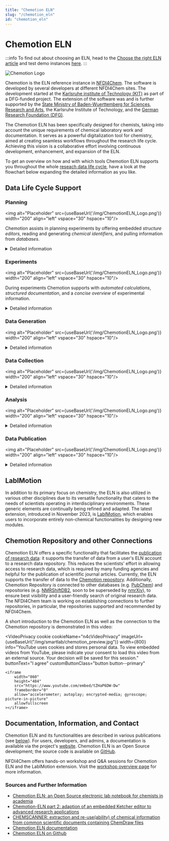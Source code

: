 ```yaml
---
title: "Chemotion ELN"
slug: "/chemotion_eln"
id: "chemotion_eln"
---
```



# Chemotion ELN

:::info
To find out about choosing an ELN, head to the [Choose the right ELN
article](docs/choose_eln) and test demo instances [here](https://demo.chemotion.scc.kit.edu/).
:::

![Chemotion Logo](/img/ChemotionELN_Logo.png)

Chemotion is the ELN reference instance in [NFDI4Chem](https://www.nfdi4chem.de/). The software is developed by several developers at different NFDI4Chem sites. The development started at the [Karlsruhe institute of Technology (KIT)](https://www.kit.edu/) as part of a DFG-funded project. The extension of the software was and is further supported by the [State Ministry of Baden-Wuerttemberg for Sciences, Research and Arts](https://mwk.baden-wuerttemberg.de/), the Karlsruhe Institute of Technology, and the [German Research Foundation (DFG)](https://www.dfg.de/).

The Chemotion ELN has been specifically designed for chemists, taking into account the unique requirements of chemical laboratory work and documentation. It serves as a powerful digitalization tool for chemistry, aimed at creating seamless workflows throughout the research life cycle. Achieving this vision is a collaborative effort involving continuous development, enhancement, and expansion of the ELN.

To get an overview on how and with which tools Chemotion ELN supports you throughout the whole [reseach data life cycle](docs/data_life_cycle), have a look at the flowchart below expanding the detailed information as you like.

## Data Life Cycle Support

### Planning 

<img alt="Placeholder" src={useBaseUrl('/img/ChemotionELN_Logo.png')} width="200" align="left" vspace="30" hspace="10"/>

Chemotion assists in planning experiments by offering embedded *structure editors*, reading and generating *chemical identifiers*, and pulling information from *databases*.
<details>
  <summary>Detailed information</summary>

  In the Chemotion ELN different entry types can be generated for planning various experimental setups. Generally, all entry types offer the possibility to draw chemical structures directly within the ELN. This is realized by embedded structure editors: *ketcher-rails* and *Ketcher 2* are integrated as default structure editors and furthermore *ChemDraw JS* and *Marvin JS* can be integrated when the needed licences are available.

  All structure editors directly convert the chemical structures into common chemical identifiers such as [*InChI*](https://www.inchi-trust.org/) and [*SMILES*](https://doi.org/10.1021%2Fci00057a005) code and automatically generate a MOL file of the chemical structure. Reversely, chemical structures can be generated in the ELN by importing the codes and files mentioned above and additionally [*CAS numbers*](https://www.cas.org/cas-data/cas-registry).

  The Chemotion ELN directly pulls information from and links entries to databases such as [*PubChem*](https://pubchem.ncbi.nlm.nih.gov/) and [*CAS SciFinder*](https://www.cas.org/solutions/cas-scifinder-discovery-platform/cas-scifinder). Thus, the planning of experiments is facilitated as all relevant information are automatically integrated into the ELN entries.

</details>

### Experiments

<img alt="Placeholder" src={useBaseUrl('/img/ChemotionELN_Logo.png')} width="200" align="left" vspace="30" hspace="10"/>

During experiments Chemotion supports with *automated calculations*, *structured documentation*, and a *concise overview* of experimental information.
<details>
  <summary>Detailed information</summary>

  As relevant information on chemical compounds such as molar mass, density, and purity are stored within the ELN, Chemotion automatically calculates all relevant amounts saving a researcher's time and preventing miscalculations and typos. Furthermore, predefined text snippets and the transfer of reaction information to the description of experiments allow for a fast and facile documentation.

  Due to structured and standardized input fields, the documentation takes place in an uniform and [metadata](docs/metadata)-enriched way. Thus, entries in the Chemotion ELN always give a full but still concise overview on all experimental information facilitating to conduct and document experiments in the laboratory.

</details>

### Data Generation

<img alt="Placeholder" src={useBaseUrl('/img/ChemotionELN_Logo.png')} width="200" align="left" vspace="30" hspace="10"/>

<details>
  <summary>Detailed information</summary>

  This is the detailed content

</details>

### Data Collection

<img alt="Placeholder" src={useBaseUrl('/img/ChemotionELN_Logo.png')} width="200" align="left" vspace="30" hspace="10"/>

<details>
  <summary>Detailed information</summary>

  This is the detailed content

</details>

### Analysis

<img alt="Placeholder" src={useBaseUrl('/img/ChemotionELN_Logo.png')} width="200" align="left" vspace="30" hspace="10"/>

<details>
  <summary>Detailed information</summary>

  This is the detailed content

</details>

### Data Publication

<img alt="Placeholder" src={useBaseUrl('/img/ChemotionELN_Logo.png')} width="200" align="left" vspace="30" hspace="10"/>

<details>
  <summary>Detailed information</summary>

  This is the detailed content

</details>

## LabIMotion

In addition to its primary focus on chemistry, the ELN is also utilized in various other disciplines due to its versatile functionality that caters to the needs of scientists operating in interdisciplinary environments. These generic elements are continually being refined and adapted. The latest extension, introduced in November 2023, is [LabIMotion](https://www.chemotion.net/docs/labimotion), which enables users to incorporate entirely non-chemical functionalities by designing new modules.

## Chemotion Repository and other Connections

Chemotion ELN offers a specific functionality that facilitates the [publication of research data](/docs/data_publishing): it supports the transfer of data from a user's ELN account to a research data repository. This reduces the scientists' effort in allowing access to research data, which is required by many funding agencies and helpful for the publication of scientific journal articles. Currently, the ELN supports the transfer of data to the [Chemotion repository](https://www.chemotion-repository.net/welcome). Additionally, Chemotion Repository is connected to other databases (e.g. [PubChem](https://pubchem.ncbi.nlm.nih.gov/)) and repositories (e.g. [NMRShiftDB2](https://nmrshiftdb.nmr.uni-koeln.de/), soon to be superseded by [nmrXiv](https://nmrxiv.org/)), to ensure best visibility and a user-friendly search of original research data. The NFDI4Chem team is working on establishing connections to further repositories, in particular, the repositories supported and recommended by NFDI4Chem.

A short introduction to the Chemotion ELN as well as the connection to the Chemotion repository is demonstrated in this video:

<VideoPrivacy
    cookie
    cookieName="n4cVideoPrivacy"
    imageUrl={useBaseUrl("/img/smartlab/chemotion_preview.jpg")}
    width={800}
    info="YouTube uses cookies and stores personal data. To view embedded videos from YouTube, please indicate your consent to load this video from an external source. Your decision will be saved for this session."
    buttonText="I agree"
    customButtonClass="button button--primary"
>
    <iframe
        width="860"
        height="484"
        src="https://www.youtube.com/embed/tZHaP6DW-Dw"
        frameborder="0"
        allow="accelerometer; autoplay; encrypted-media; gyroscope; picture-in-picture"
        allowfullscreen
    ></iframe>
</VideoPrivacy>

## Documentation, Information, and Contact

Chemotion ELN and its functionalities are described in various publications (see [below](#sources-and-further-information)). For users, developers, and admins, a documentation is available via the project's [website](https://www.chemotion.net/docs). Chemotion ELN is an Open Source development; the source code is available on [GitHub](https://github.com/ComPlat/chemotion_ELN).

NFDI4Chem offers hands-on workshop and Q&A sessions for Chemotion ELN and the LabIMotion extension. Visit the [workshop overview page](https://www.nfdi4chem.de/workshops/) for more information.

### Sources and Further Information

-   [Chemotion ELN: an Open Source electronic lab notebook for chemists in academia](https://doi.org/10.1186/s13321-017-0240-0)
-   [Chemotion-ELN part 2: adaption of an embedded Ketcher editor to advanced research applications](https://doi.org/10.1186/s13321-018-0292-9)
-   [CHEMSCANNER: extraction and re-use(ability) of chemical information from common scientific documents containing ChemDraw files](https://doi.org/10.1186/s13321-019-0400-5)
-   [Chemotion ELN documentation](https://chemotion.net/docs/eln)
-   [Chemotion ELN on Github](https://github.com/ComPlat/chemotion_ELN)
